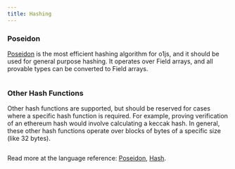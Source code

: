 ```yaml
---
title: Hashing
---
```



### Poseidon
[Poseidon](https://o1-labs.github.io/proof-systems/specs/poseidon.html) is the most efficient hashing algorithm for o1js, and it should be 
used for general purpose hashing.  It operates over Field arrays, and all provable types can be converted to Field arrays.

```ts file=../snippets/hashing/hashing.ts start=start_poseidon end=end_poseidon
```

### Other Hash Functions
Other hash functions are supported, but should be reserved for cases where a specific hash function is required.  For example,
proving verification of an ethereum hash would involve calculating a keccak hash.  In general, these other hash functions operate
over blocks of bytes of a specific size (like 32 bytes).

```ts file=../snippets/hashing/hashing.ts start=start_other_hashes end=end_other_hashes
```

Read more at the language reference: [Poseidon](/docs/api-reference/variables/Poseidon.mdx), [Hash](/docs/api-reference/variables/Hash.mdx).
